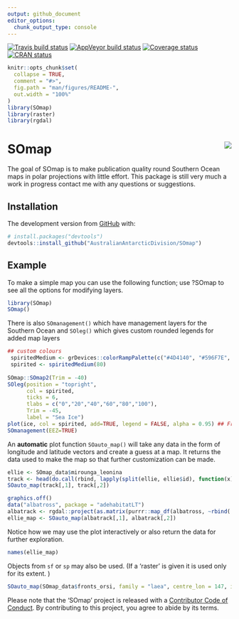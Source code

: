 ```yaml
---
output: github_document
editor_options: 
  chunk_output_type: console
---
```


[![Travis build status](https://travis-ci.org/AustralianAntarcticDivision/SOmap.svg?branch=master)](https://travis-ci.org/AustralianAntarcticDivision/SOmap)
[![AppVeyor build status](https://ci.appveyor.com/api/projects/status/github/AustralianAntarcticDivision/SOmap?branch=master&svg=true)](https://ci.appveyor.com/project/mdsumner/SOmap)
  [![Coverage status](https://codecov.io/gh/AustralianAntarcticDivision/SOmap/branch/master/graph/badge.svg)](https://codecov.io/github/AustralianAntarcticDivision/SOmap?branch=master)
[![CRAN status](https://www.r-pkg.org/badges/version/SOmap)](https://cran.r-project.org/package=SOmap)
 
 
<!-- README.md is generated from README.Rmd. Please edit that file -->

```r
knitr::opts_chunk$set(
  collapse = TRUE,
  comment = "#>",
  fig.path = "man/figures/README-",
  out.width = "100%"
)
library(SOmap)
library(raster)
library(rgdal)

```

# SOmap <img src="man/figures/logo.png" align="right" />

The goal of SOmap is to make publication quality round Southern Ocean maps in polar projections with little effort. This package is still very much a work in progress contact me with any questions or suggestions.

## Installation
The development version from [GitHub](https://github.com/AustralianAntarcticDivision/SOmap) with:

``` r
# install.packages("devtools")
devtools::install_github("AustralianAntarcticDivision/SOmap")
```
## Example

To make a simple map you can use the following function; use ?SOmap to see all the options for modifying layers.


```r
library(SOmap)
SOmap()
```

There is also `SOmanagement()` which have management layers for the Southern Ocean and `SOleg()` which gives custom rounded legends for added map layers


```r
## custom colours
 spiritedMedium <- grDevices::colorRampPalette(c("#4D4140", "#596F7E", "#168B98", "#ED5B67", "#E27766", "#DAAD50", "#EAC3A6"))
 spirited <- spiritedMedium(80)
 
SOmap::SOmap2(Trim = -40)
SOleg(position = "topright",
      col = spirited,
      ticks = 6,
      tlabs = c("0","20","40","60","80","100"),
      Trim = -45,
      label = "Sea Ice")
plot(ice, col = spirited, add=TRUE, legend = FALSE, alpha = 0.95) ## From raadtools
SOmanagement(EEZ=TRUE)
```

An **automatic** plot function `SOauto_map()` will take any data in the form of longitude and latitude vectors and create a guess at a map. It returns the data used to make the map so that further customization can be made. 

```r
ellie <- SOmap_data$mirounga_leonina
track <- head(do.call(rbind, lapply(split(ellie, ellie$id), function(x) rbind(as.matrix(x[c("lon", "lat")], NA)))),-1)
SOauto_map(track[,1], track[,2])

graphics.off()
data("albatross", package = "adehabitatLT")
albatrack <- rgdal::project(as.matrix(purrr::map_df(albatross, ~rbind(.x[c("x", "y")], NA))), "+proj=utm +zone=42 +south +datum=WGS84", inv = TRUE)
ellie_map <- SOauto_map(albatrack[,1], albatrack[,2])

```

Notice how we may use the plot interactively or also return the data for further exploration. 

```r
names(ellie_map)

```

Objects from `sf` or `sp` may also be used.  (If a 'raster' is given it is used only for its extent. )

```r
SOauto_map(SOmap_data$fronts_orsi, family = "laea", centre_lon = 147, input_points = FALSE)

```


  Please note that the 'SOmap' project is released with a [Contributor Code of Conduct](CODE_OF_CONDUCT.md). By contributing to this project, you agree to abide by its terms.
